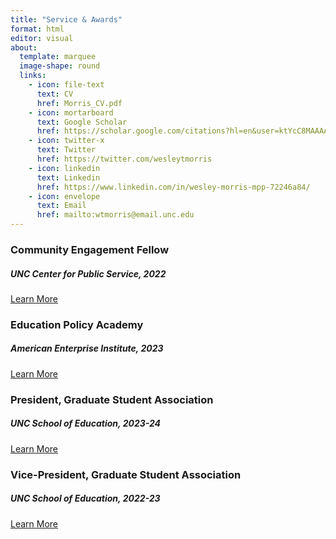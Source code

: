 ```yaml
---
title: "Service & Awards"
format: html
editor: visual
about:
  template: marquee
  image-shape: round
  links:
    - icon: file-text
      text: CV
      href: Morris_CV.pdf
    - icon: mortarboard
      text: Google Scholar
      href: https://scholar.google.com/citations?hl=en&user=ktYcC8MAAAAJ&view_op=list_works&authuser=5&gmla=AH70aAWVyVJkXi7NWJQBqNzgLmUIHMp1BeJhLZbRPnf2S7CC718HviNud1FttDOMRthIlc1Uk9nKmh6UqikZp6jzrJmJ3KDwsfBwqg
    - icon: twitter-x
      text: Twitter
      href: https://twitter.com/wesleytmorris
    - icon: linkedin
      text: Linkedin
      href: https://www.linkedin.com/in/wesley-morris-mpp-72246a84/
    - icon: envelope
      text: Email
      href: mailto:wtmorris@email.unc.edu
---
```


### Community Engagement Fellow

##### UNC Center for Public Service, 2022

[Learn More](https://ed.unc.edu/2022/02/28/doctoral-students-wesley-morris-william-zahran-named-community-engagement-fellows/)

### Education Policy Academy

##### American Enterprise Institute, 2023

[Learn More](https://www.aei.org/education-policy-academy/)

### President, Graduate Student Association

##### UNC School of Education, 2023-24

[Learn More](https://ed.unc.edu/current-students/student-organizations/)

### Vice-President, Graduate Student Association

##### UNC School of Education, 2022-23

[Learn More](https://ed.unc.edu/current-students/student-organizations/)

